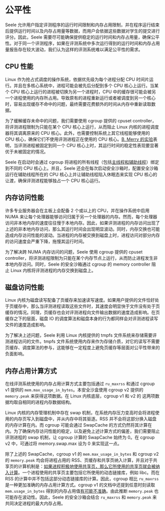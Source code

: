 # 公平性

Seele 允许用户指定评测程序的运行时间限制和内存占用限制，并在程序运行结束后提供运行时间以及内存占用量等数据，而用户会依据这些数据对学生的提交进行评分。因此，Seele 需要尽可能确保提供稳定的运行时间和内存占用量，确保公平性。对于同一个评测程序，如果在评测系统中多次运行得到的运行时间和内存占用量报告存在较大波动，我们认为这样的评测系统难以满足公平性的需求。

## CPU 性能

Linux 作为抢占式调度的操作系统，依据优先级为每个进程分配 CPU 时间片运行。并且在多核心系统中，进程可能会被先后分配到多个 CPU 核心上运行。当某个 CPU 核心上运行的进程被切换为另一个进程时，CPU 中的缓存很可能会被另一个进程使用的内存所占用。导致原有的进程重新运行或者被调度到另一个核心时，容易出现缓存不命中的问题，最终需要花费额外的时间从内存中重新读取数据。

为了缓解缓存未命中的问题，我们需要使用 cgroup 提供的 cpuset controller，将评测进程限制为只能在某个 CPU 核心上运行，从而阻止 Linux 内核的进程调度器将其调离原来的 CPU 核心。此外，也需要控制系统上其它线程能够使用的 CPU 核心，确保它们不使用评测进程正在使用的 CPU 核心。[B. Merry 的实验](https://www.semanticscholar.org/paper/Performance-Analysis-of-Sandboxes-for-Reactive-Merry/8d9051d833ad39b33d061221893139ce1f325705)表明，当评测进程被固定到同一个 CPU 核心上时，其运行时间的稳定性表现要显著优于未被固定的情况。

Seele 在启动时会通过 cgroup 将进程的所有线程（包括[主线程和辅助线程](/advanced/architecture)）绑定到不同的 CPU 核心上。并且，Seele 还会在每次启动安全沙箱时，配置安全沙箱运行在辅助线程所在的 CPU 核心上并让辅助线程陷入休眠态来实现 CPU 核心的让渡，确保评测进程能够独占一个 CPU 核心运行。

## 内存访问性能

许多专业服务器会在主板上会配备 2 个或以上的 CPU，并在操作系统中启用 NUMA 来让每个处理器能够访问归属于另一个处理器的内存。然而，每个处理器访问非本地内存的速度往往慢于本地内存。因此，如果评测进程的内存访问出现了上述的非本地内存访问，那么其运行时间会出现明显波动。同时，内存交换也可能造成内存访问性能的波动。当进程的内存被交换到磁盘上时，进程访问对部分内存的访问速度会严重下降，拖慢其运行时间。

为了解决跨 NUMA 内存访问的问题，Seele 使用 cgroup 提供的 cpuset controller，将评测进程限制为只能在某个内存节点上运行，从而防止进程发生非本地内存访问。同时，Seele 的安全沙箱通过 cgroup 的 memory controller 阻止 Linux 内核将评测进程的内存交换到磁盘上。

## 磁盘访问性能

Linux 内核为磁盘读写配备了页缓存来加速读写速度。如果用户提供的文件恰好处于页缓存中，那么当评测进程读取这些文件时，其速度会明显快于文件没有处于页缓存的情况。同理，页缓存也会对评测进程向文件输出数据的速度造成影响。在页缓存之下的层面，磁盘 IO 的调度算法和磁盘本身的行为都同样会对评测进程读写文件的速度造成影响。

为了解决上述问题，Seele 利用 Linux 内核提供的 tmpfs 文件系统来存储需要评测进程访问的文件。tmpfs 文件系统使用内存来作为存储介质，对它的读写不需要页缓存、调度算法的参与，这能够在一定程度上避免页缓存等层面对公平性带来的负面影响。

## 内存占用计算方式

在线评测系统使用的内存占用计算方式主要包括通过 `ru_maxrss` 和通过
cgroup v1 提供的 `mem.max_usage_in_bytes`。本安全沙盒使用 cgroup v2 提供的 `memory.peak` 来获得这项数据。在 Linux 内核底层，cgroup v1 和 v2 的
这两项数据均取自相同的进程内存数据结构。

Linux 内核的内存管理机制中存在 swap 机制，在系统内存压力变高时会将进程使用的内存页写入到磁盘中，并从内存中将其驱逐。RSS 并不会将这部分换入磁盘的内存计算在内。而
cgroup 可能会通过 SwapCache 的方式仍然将其计算在内。为了确保内存访问性能的稳定，以及避免上述计算方式的偏差，我们需要阻止评测进程的 swap 机制，让 cgroup 计算的 SwapCache 始终为 0。在 cgroup v2 中，可通过将 memory.swap.max 设为 0 来实现这一点。

除了上述的 SwapCache，cgroup v1 的 `mem.max_usage_in_bytes` 和 cgroup v2 的 `memory.peak` 均会将进程占用的 RSS、页缓存和共享页纳入计算，并且对于共享页的计算机制是：[如果进程积极地使用共享页，那么它所使用的共享页就会被纳入计算](https://www.kernel.org/doc/Documentation/cgroup-v1/memory.txt)。一个进程使用的共享页主要包括它所使用的动态链接库，例如
libc。而在 RSS 的计算中并不包括这部分动态链接库的计算。因此，cgroup 相比 `ru_maxrss` 是一种更加准确的内存占用计算方式。cgroup v1 的文档中还提到任意时刻读取 `mem.usage_in_bytes` 得到的内存占用值[有可能不准确](https://www.kernel.org/doc/Documentation/cgroup-v1/memory.txt)。由此推断 `memory.peak` 也可能存在波动性。因此，Seele 的安全沙箱会结合 `ru_maxrss` 和 `memory.peak` 来共同决定进程的最大内存占用。
